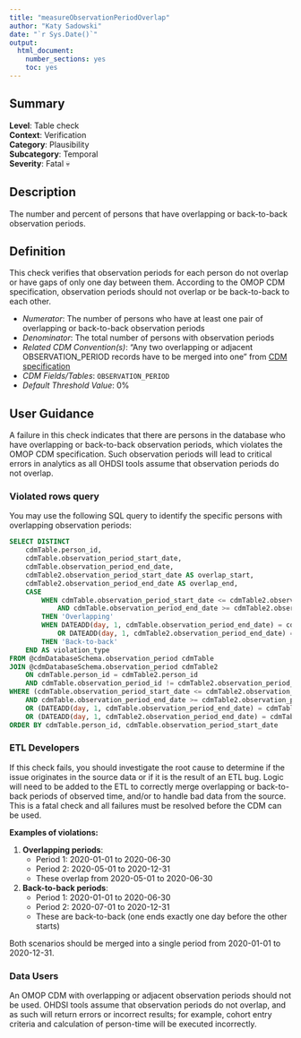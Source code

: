 ```yaml
---
title: "measureObservationPeriodOverlap"
author: "Katy Sadowski"
date: "`r Sys.Date()`"
output:
  html_document:
    number_sections: yes
    toc: yes
---
```


## Summary

**Level**: Table check\
**Context**: Verification\
**Category**: Plausibility\
**Subcategory**: Temporal\
**Severity**: Fatal &#x1F480;\

## Description
The number and percent of persons that have overlapping or back-to-back observation periods.

## Definition
This check verifies that observation periods for each person do not overlap or have gaps of only one day between them. According to the OMOP CDM specification, observation periods should not overlap or be back-to-back to each other.

- *Numerator*: The number of persons who have at least one pair of overlapping or back-to-back observation periods
- *Denominator*: The total number of persons with observation periods
- *Related CDM Convention(s)*: "Any two overlapping or adjacent OBSERVATION_PERIOD records have to be merged into one" from [CDM specification](https://ohdsi.github.io/CommonDataModel/cdm54.html#observation_period)
- *CDM Fields/Tables*: `OBSERVATION_PERIOD`
- *Default Threshold Value*: 0%

## User Guidance
A failure in this check indicates that there are persons in the database who have overlapping or back-to-back observation periods, which violates the OMOP CDM specification. Such observation periods will lead to critical errors in analytics as all OHDSI tools assume that observation periods do not overlap.

### Violated rows query
You may use the following SQL query to identify the specific persons with overlapping observation periods:

```sql
SELECT DISTINCT
    cdmTable.person_id,
    cdmTable.observation_period_start_date,
    cdmTable.observation_period_end_date,
    cdmTable2.observation_period_start_date AS overlap_start,
    cdmTable2.observation_period_end_date AS overlap_end,
    CASE 
        WHEN cdmTable.observation_period_start_date <= cdmTable2.observation_period_end_date 
            AND cdmTable.observation_period_end_date >= cdmTable2.observation_period_start_date
        THEN 'Overlapping'
        WHEN DATEADD(day, 1, cdmTable.observation_period_end_date) = cdmTable2.observation_period_start_date
            OR DATEADD(day, 1, cdmTable2.observation_period_end_date) = cdmTable.observation_period_start_date
        THEN 'Back-to-back'
    END AS violation_type
FROM @cdmDatabaseSchema.observation_period cdmTable
JOIN @cdmDatabaseSchema.observation_period cdmTable2 
    ON cdmTable.person_id = cdmTable2.person_id
    AND cdmTable.observation_period_id != cdmTable2.observation_period_id
WHERE (cdmTable.observation_period_start_date <= cdmTable2.observation_period_end_date 
    AND cdmTable.observation_period_end_date >= cdmTable2.observation_period_start_date)
    OR (DATEADD(day, 1, cdmTable.observation_period_end_date) = cdmTable2.observation_period_start_date)
    OR (DATEADD(day, 1, cdmTable2.observation_period_end_date) = cdmTable.observation_period_start_date)
ORDER BY cdmTable.person_id, cdmTable.observation_period_start_date
```

### ETL Developers
If this check fails, you should investigate the root cause to determine if the issue originates in the source data or if it is the result of an ETL bug.  Logic will need to be added to the ETL to correctly merge overlapping or back-to-back periods of observed time, and/or to handle bad data from the source.  This is a fatal check and all failures must be resolved before the CDM can be used.

**Examples of violations:**

1. **Overlapping periods**: 
   - Period 1: 2020-01-01 to 2020-06-30
   - Period 2: 2020-05-01 to 2020-12-31
   - These overlap from 2020-05-01 to 2020-06-30

2. **Back-to-back periods**:
   - Period 1: 2020-01-01 to 2020-06-30  
   - Period 2: 2020-07-01 to 2020-12-31
   - These are back-to-back (one ends exactly one day before the other starts)

Both scenarios should be merged into a single period from 2020-01-01 to 2020-12-31.

### Data Users
An OMOP CDM with overlapping or adjacent observation periods should not be used.  OHDSI tools assume that observation periods do not overlap, and as such will return errors or incorrect results; for example, cohort entry criteria and calculation of person-time will be executed incorrectly.
